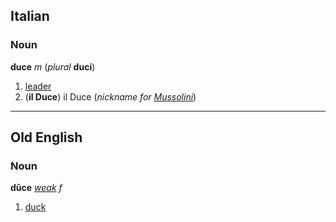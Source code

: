 ==Italian==
===Noun===
'''duce''' ''m'' (''plural'' '''duci''')

#[[leader]]
#('''il Duce''') il Duce (''nickname for [[w:Mussolini|Mussolini]]'')

----
==Old English==
===Noun===
'''dūce''' ''[[Wiktionary Appendix:Old English weak declension|weak]] f''

#[[duck]]